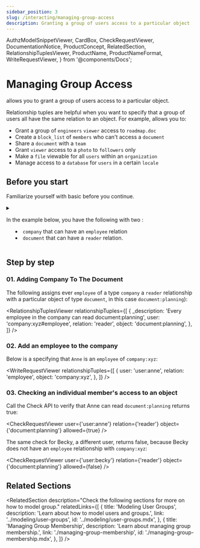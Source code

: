 ```yaml
---
sidebar_position: 3
slug: /interacting/managing-group-access
description: Granting a group of users access to a particular object 
---
```


  AuthzModelSnippetViewer,
  CardBox,
  CheckRequestViewer,
  DocumentationNotice,
  ProductConcept,
  RelatedSection,
  RelationshipTuplesViewer,
  ProductName,
  ProductNameFormat,
  WriteRequestViewer,
} from '@components/Docs';

# Managing Group Access

<DocumentationNotice />

<ProductName format={ProductNameFormat.ShortForm}/> allows you to grant a group of users access to a particular object.

<CardBox title="When to use" appearance="filled">

Relationship tuples are helpful when you want to specify that a group of users all have the same relation to an object. For example, <ProductName format={ProductNameFormat.ShortForm}/> allows you to:

- Grant a group of `engineers` `viewer` access to `roadmap.doc`
- Create a `block_list` of `members` who can't access a `document`
- Share a `document` with a `team`
- Grant `viewer` access to a `photo` to `followers` only
- Make a `file` viewable for all `users` within an `organization`
- Manage access to a `database` for `users` in a certain `locale`

</CardBox>

## Before you start

Familiarize yourself with basic <ProductConcept /> before you continue.

<details>
<summary>

In the example below, you have the following <ProductConcept section="what-is-an-authorization-model" linkName="authorization model" /> with two <ProductConcept section="what-is-a-type" linkName="types" />:

- `company` that can have an `employee` relation
- `document` that can have a `reader` relation.

</summary>

<AuthzModelSnippetViewer
  configuration={{
    schema_version: '1.1',
    type_definitions: [
      {
        type: 'user',
      },
      {
        type: 'company',
        relations: {
          employee: {
            this: {},
          },
        },
        metadata: {
          relations: {
            employee: { directly_related_user_types: [{ type: 'user' }] },
          },
        },
      },
      {
        type: 'document',
        relations: {
          reader: {
            this: {},
          },
        },
        metadata: {
          relations: {
            reader: { directly_related_user_types: [{ type: 'company', relation: 'employee' }] },
          },
        },
      },
    ],
  }}
/>

<hr />

In addition, the following concepts are important to group access management:

### Modeling user groups

<ProductName format={ProductNameFormat.ShortForm}/> allows you to add users to groups and grant groups access to an object. [For more information, see User Groups.](../modeling/user-groups.mdx)

### <ProductName format={ProductNameFormat.ShortForm}/> Concepts

- A <ProductConcept section="what-is-a-type" linkName="Type" />: a class of objects that have similar characteristics
- A <ProductConcept section="what-is-a-user" linkName="User" />: an entity in the system that can be related to an object
- A <ProductConcept section="what-is-a-relation" linkName="Relation" />: a string defined in the type definition of an authorization model that defines the possibility of a relationship between an object of the same type as the type definition and a user in the system
- An <ProductConcept section="what-is-an-object" linkName="Object" />: represents an entity in the system. Users' relationships to it can be define through relationship tuples and the authorization model
- A <ProductConcept section="what-is-a-relationship-tuple" linkName="Relationship Tuple" />: a grouping consisting of a user, a relation and an object stored in <ProductName format={ProductNameFormat.ShortForm}/>

</details>

## Step by step

### 01. Adding Company To The Document

The following <ProductConcept section="what-is-a-relationship-tuple" linkName="Relationship Tuple" /> assigns ever `employee` of a type `company`  a `reader` relationship with a particular object of type `document`, in this case `document:planning`):

<RelationshipTuplesViewer
  relationshipTuples={[
    {
      _description: 'Every employee in the company can read document:planning',
      user: 'company:xyz#employee',
      relation: 'reader',
      object: 'document:planning',
    },
  ]}
/>

### 02. Add an employee to the company

Below is a <ProductConcept section="what-is-a-relationship-tuple" linkName="relationship tuple" /> specifying that `Anne` is an `employee` of `company:xyz`:

<WriteRequestViewer
  relationshipTuples={[
    {
      user: 'user:anne',
      relation: 'employee',
      object: 'company:xyz',
    },
  ]}
/>

### 03. Checking an individual member's access to an object

Call the Check API to verify that Anne can read `document:planning` returns true:

<CheckRequestViewer user={'user:anne'} relation={'reader'} object={'document:planning'} allowed={true} />

The same check for Becky, a different user, returns false, because Becky does not have an `employee` relationship with `company:xyz`:

<CheckRequestViewer user={'user:becky'} relation={'reader'} object={'document:planning'} allowed={false} />

## Related Sections

<RelatedSection
  description="Check the following sections for more on how to model group."
  relatedLinks={[
    {
      title: 'Modeling User Groups',
      description: 'Learn about how to model users and groups.',
      link: '../modeling/user-groups',
      id: '../modeling/user-groups.mdx',
    },
    {
      title: 'Managing Group Membership',
      description: 'Learn about managing group membership.',
      link: './managing-group-membership',
      id: './managing-group-membership.mdx',
    },
  ]}
/>
